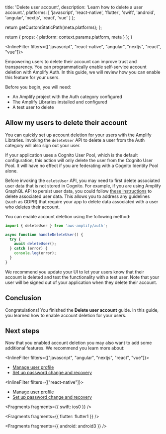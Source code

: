 
  title: 'Delete user account',
  description: 'Learn how to delete a user account.',
  platforms: [
    'javascript',
    'react-native',
    'flutter',
    'swift',
    'android',
    'angular',
    'nextjs',
    'react',
    'vue'
  ]
};

  return getCustomStaticPath(meta.platforms);
};

  return {
    props: {
      platform: context.params.platform,
      meta
    }
  };
}

<InlineFilter filters={["javascript",  "react-native", "angular", "nextjs", "react", "vue"]}>

Empowering users to delete their account can improve trust and transparency. You can programmatically enable self-service account deletion with Amplify Auth. In this guide, we will review how you can enable this feature for your users.

Before you begin, you will need:

- An Amplify project with the Auth category configured
- The Amplify Libraries installed and configured
- A test user to delete

## Allow my users to delete their account

You can quickly set up account deletion for your users with the Amplify Libraries. Invoking the `deleteUser` API to delete a user from the Auth category will also sign out your user.

If your application uses a Cognito User Pool, which is the default configuration, this action will only delete the user from the Cognito User Pool. It will have no effect if you are federating with a Cognito Identity Pool alone.

<Callout warning>

Before invoking the `deleteUser` API, you may need to first delete associated user data that is not stored in Cognito. For example, if you are using Amplify GraphQL API to persist user data, you could follow [these instructions](https://gist.github.com/aws-amplify-ops/27954c421bd72930874d48c15c284807) to delete associated user data. This allows you to address any guidelines (such as GDPR) that require your app to delete data associated with a user who deletes their account.

</Callout>

You can enable account deletion using the following method:

```ts
import { deleteUser } from 'aws-amplify/auth';

async function handleDeleteUser() {
  try {
    await deleteUser();
  } catch (error) {
    console.log(error);
  }
}
```

We recommend you update your UI to let your users know that their account is deleted and test the functionality with a test user. Note that your user will be signed out of your application when they delete their account.

## Conclusion

Congratulations! You finished the **Delete user account** guide. In this guide, you learned how to enable account deletion for your users.

## Next steps

Now that you enabled account deletion you may also want to add some additional features. We recommend you learn more about:

<InlineFilter filters={["javascript", "angular", "nextjs", "react", "vue"]}>

- [Manage user profile](/gen1/[platform]/build-a-backend/auth/manage-user-profile/)
- [Set up password change and recovery](/gen1/[platform]/build-a-backend/auth/manage-passwords/)

</InlineFilter>

<InlineFilter filters={["react-native"]}>

- [Manage user profile](/gen1/[platform]/build-a-backend/auth/manage-user-profile/)
- [Set up password change and recovery](/gen1/[platform]/build-a-backend/auth/manage-passwords/)

</InlineFilter>

</InlineFilter>


<Fragments fragments={{ swift: ios0 }} />


<Fragments fragments={{ flutter: flutter1 }} />


<Fragments fragments={{ android: android3 }} />
